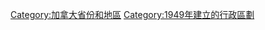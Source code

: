 {{Commonscat|Newfoundland and Labrador}}
{{DEFAULTSORT:Newfoundland and Labrador}}
[[Category:加拿大省份和地區|Category:加拿大省份和地區]]
[[Category:1949年建立的行政區劃|Category:1949年建立的行政區劃]]